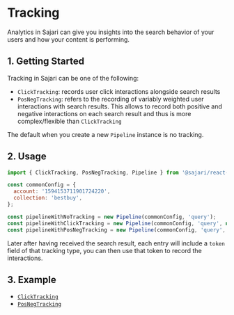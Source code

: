 
<SEO title="Tracking" description="TBD" />

# Tracking

Analytics in Sajari can give you insights into the search behavior of your users and how your content is performing.

## 1. Getting Started

Tracking in Sajari can be one of the following:

- `ClickTracking`: records user click interactions alongside search results
- `PosNegTracking`: refers to the recording of variably weighted user interactions with search results. This allows to record both positive and negative interactions on each search result and thus is more complex/flexible than `ClickTracking`

The default when you create a new `Pipeline` instance is no tracking.

## 2. Usage

```js
import { ClickTracking, PosNegTracking, Pipeline } from '@sajari/react-hooks';

const commonConfig = {
  account: '1594153711901724220',
  collection: 'bestbuy',
};

const pipelineWithNoTracking = new Pipeline(commonConfig, 'query');
const pipelineWithClickTracking = new Pipeline(commonConfig, 'query', new ClickTracking());
const pipelineWithPosNegTracking = new Pipeline(commonConfig, 'query', new PosNegTracking('rating'));
```

Later after having received the search result, each entry will include a `token` field of that tracking type, you can then use that token to record the interactions.

## 3. Example

- [`ClickTracking`](/tracking/clicktracking)
- [`PosNegTracking`](/tracking/posnegtracking)
